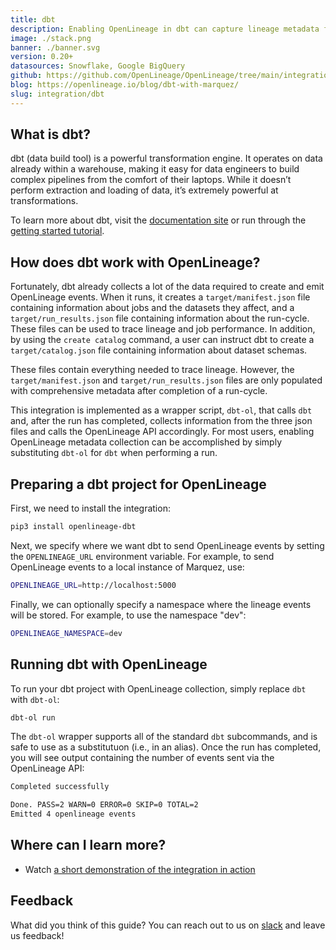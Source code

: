 ```yaml
---
title: dbt
description: Enabling OpenLineage in dbt can capture lineage metadata for transformations running within your data warehouse.
image: ./stack.png
banner: ./banner.svg
version: 0.20+
datasources: Snowflake, Google BigQuery
github: https://github.com/OpenLineage/OpenLineage/tree/main/integration/dbt
blog: https://openlineage.io/blog/dbt-with-marquez/
slug: integration/dbt
---
```


## What is dbt?

dbt (data build tool) is a powerful transformation engine. It operates on data already within a warehouse, making it easy for data engineers to build complex pipelines from the comfort of their laptops. While it doesn’t perform extraction and loading of data, it’s extremely powerful at transformations.

To learn more about dbt, visit the [documentation site](https://docs.getdbt.com) or run through the [getting started tutorial](https://docs.getdbt.com/tutorial/setting-up).

## How does dbt work with OpenLineage?

Fortunately, dbt already collects a lot of the data required to create and emit OpenLineage events. When it runs, it creates a `target/manifest.json` file containing information about jobs and the datasets they affect, and a `target/run_results.json` file containing information about the run-cycle. These files can be used to trace lineage and job performance. In addition, by using the `create catalog` command, a user can instruct dbt to create a `target/catalog.json` file containing information about dataset schemas.

These files contain everything needed to trace lineage. However, the `target/manifest.json` and `target/run_results.json` files are only populated with comprehensive metadata after completion of a run-cycle. 

This integration is implemented as a wrapper script, `dbt-ol`, that calls `dbt` and, after the run has completed, collects information from the three json files and calls the OpenLineage API accordingly. For most users, enabling OpenLineage metadata collection can be accomplished by simply substituting `dbt-ol` for `dbt` when performing a run.

## Preparing a dbt project for OpenLineage

First, we need to install the integration:

```bash
pip3 install openlineage-dbt
```

Next, we specify where we want dbt to send OpenLineage events by setting the `OPENLINEAGE_URL` environment variable. For example, to send OpenLineage events to a local instance of Marquez, use:

```bash
OPENLINEAGE_URL=http://localhost:5000
```

Finally, we can optionally specify a namespace where the lineage events will be stored. For example, to use the namespace "dev":

```bash
OPENLINEAGE_NAMESPACE=dev
```

## Running dbt with OpenLineage

To run your dbt project with OpenLineage collection, simply replace `dbt` with `dbt-ol`:

```bash
dbt-ol run
```

The `dbt-ol` wrapper supports all of the standard `dbt` subcommands, and is safe to use as a substitutuon (i.e., in an alias). Once the run has completed, you will see output containing the number of events sent via the OpenLineage API:

```bash
Completed successfully

Done. PASS=2 WARN=0 ERROR=0 SKIP=0 TOTAL=2
Emitted 4 openlineage events
```

## Where can I learn more?

* Watch [a short demonstration of the integration in action](https://youtu.be/7caHXLDKacg)

## Feedback

What did you think of this guide? You can reach out to us on [slack](http://bit.ly/OpenLineageSlack) and leave us feedback!  
